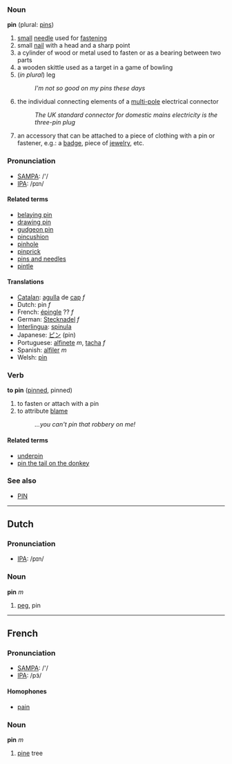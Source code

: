 === Noun ===
'''pin''' (plural: [[pins]])

# [[small]] [[needle]] used for [[fastening]]
# small [[nail]] with a head and a sharp point
# a cylinder of wood or metal used to fasten or as a bearing between two parts
# a wooden skittle used as a target in a game of bowling
# (''in plural'') leg
#:''I'm not so good on my pins these days''
# the individual connecting elements of a [[multi-pole]] electrical connector
#: ''The UK standard connector for domestic mains electricity is the three-pin plug''
# an accessory that can be attached to a piece of clothing with a pin or fastener, e.g.: a [[badge]], piece of [[jewelry]], etc.

=== Pronunciation===
*[[w:SAMPA|SAMPA]]: /'/
*[[w:IPA|IPA]]: /pɪn/

==== Related terms ====
*[[belaying pin]]
*[[drawing pin]]
*[[gudgeon pin]]
*[[pincushion]]
*[[pinhole]]
*[[pinprick]]
*[[pins and needles]]
*[[pintle]]

==== Translations ====
*[[Catalan]]: [[agulla]] de [[cap]] ''f''
*Dutch: pin ''f''
*French: [[épingle]] ?? ''f''
*German: [[Stecknadel]]  ''f'' 
*[[Interlingua]]: [[spinula]]
*Japanese: [[ピン]] (pin)
*Portuguese: [[alfinete]] ''m'', [[tacha]] ''f''
*Spanish: [[alfiler]] ''m''
*Welsh: [[pìn]]

===Verb===
'''to pin''' ([[pinned]], pinned)

# to fasten or attach with a pin
# to attribute [[blame]]
#: ''...you can't pin that robbery on me!''


====Related terms====
*[[underpin]]
*[[pin the tail on the donkey]]

===See also===
*[[PIN]]

----

==Dutch==

=== Pronunciation===
*[[w:IPA|IPA]]: /pɪn/

=== Noun ===
'''pin''' ''m''

# [[peg]], pin

----

==French==
=== Pronunciation===
*[[w:SAMPA|SAMPA]]: /'/
*[[w:IPA|IPA]]: /pɜ̃/
==== Homophones ====
*[[pain]]

===Noun===
'''pin''' ''m''

#[[pine]] tree